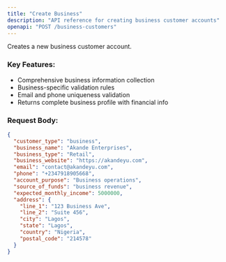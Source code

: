```yaml
---
title: "Create Business"
description: "API reference for creating business customer accounts"
openapi: "POST /business-customers"
---
```


Creates a new business customer account.

### Key Features:

- Comprehensive business information collection
- Business-specific validation rules
- Email and phone uniqueness validation
- Returns complete business profile with financial info

### Request Body:

```json
{
  "customer_type": "business",
  "business_name": "Akande Enterprises",
  "business_type": "Retail",
  "business_website": "https://akandeyu.com",
  "email": "contact@akandeyu.com",
  "phone": "+2347918905668",
  "account_purpose": "Business operations",
  "source_of_funds": "business revenue",
  "expected_monthly_income": 5000000,
  "address": {
    "line_1": "123 Business Ave",
    "line_2": "Suite 456",
    "city": "Lagos",
    "state": "Lagos",
    "country": "Nigeria",
    "postal_code": "214578"
  }
}
```
